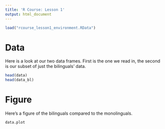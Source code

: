 ```yaml
---
title: 'R Course: Lesson 1'
output: html_document
---
```

```r
load("rcourse_lesson1_environment.RData")
``` 

# Data


Here is a look at our two data frames. First is the one we read in, the second is our subset of just the bilinguals' data.

```r
head(data)
head(data_bl)
```


# Figure


Here's a figure of the bilinguals compared to the monolinguals. 

```r
data.plot
``` 